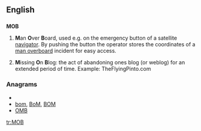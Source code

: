 ==English==

==={{initialism}}===
'''MOB'''

# {{nautical}} '''M'''an '''O'''ver '''B'''oard, used e.g. on the emergency button of a satellite [[navigator]]. By pushing the button the operator stores the coordinates of a [[man overboard]] incident for easy access.
# '''M'''issing '''O'''n '''B'''log: the act of abandoning ones blog (or weblog) for an extended period of time. Example: TheFlyingPinto.com

===Anagrams===
* {{alphagram|bmo}}
* [[bom#English|bom]], [[BoM#English|BoM]], [[BOM#English|BOM]]
* [[OMB#English|OMB]]


[[tr:MOB]]
